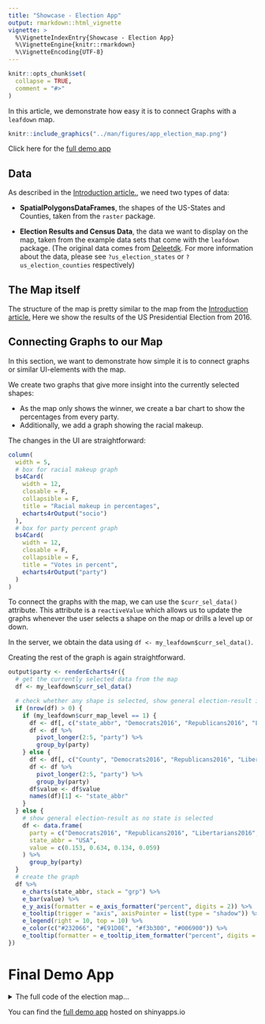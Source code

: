 ```yaml
---
title: "Showcase - Election App"
output: rmarkdown::html_vignette
vignette: >
  %\VignetteIndexEntry{Showcase - Election App}
  %\VignetteEngine{knitr::rmarkdown}
  %\VignetteEncoding{UTF-8}
---
```


```r
knitr::opts_chunk$set(
  collapse = TRUE,
  comment = "#>"
)
```
In this article, we demonstrate how easy it is to connect Graphs with a `leafdown` map. <br>

```r
knitr::include_graphics("../man/figures/app_election_map.png")
```
Click here for the [full demo app](https://pega.shinyapps.io/election16/)

## Data
As described in the [Introduction article.](https://hoga-it.github.io/leafdown/articles/Introduction.html), we need two 
types of data:

- **SpatialPolygonsDataFrames**, the shapes of the US-States and Counties, taken from the `raster` package.

- **Election Results and Census Data**, the data we want to display on the map, taken from the example data sets that 
  come with the `leafdown` package. (The original data comes from [Deleetdk](https://github.com/Deleetdk/USA.county.data). 
  For more information about the data, please see `?us_election_states` or `?us_election_counties` respectively)

## The Map itself
The structure of the map is pretty similar to the map from the [Introduction article.](https://hoga-it.github.io/leafdown/articles/Introduction.html)
Here we show the results of the US Presidential Election from 2016.

## Connecting Graphs to our Map
In this section, we want to demonstrate how simple it is to connect graphs or similar UI-elements with the map.

We create two graphs that give more insight into the currently selected shapes: </br>

- As the map only shows the winner, we create a bar chart to show the percentages from every party.
- Additionally, we add a graph showing the racial makeup.

The changes in the UI are straightforward:
```r
column(
  width = 5,
  # box for racial makeup graph
  bs4Card(
    width = 12,
    closable = F,
    collapsible = F,
    title = "Racial makeup in percentages",
    echarts4rOutput("socio")
  ),
  # box for party percent graph
  bs4Card(
    width = 12,
    closable = F,
    collapsible = F,
    title = "Votes in percent",
    echarts4rOutput("party")
  )
)
```

To connect the graphs with the map, we can use the `$curr_sel_data()` attribute.
This attribute is a `reactiveValue` which allows us to update the graphs whenever the user selects a shape on the map or drills a level up or down.

In the server, we obtain the data using `df <- my_leafdown$curr_sel_data()`. 

Creating the rest of the graph is again straightforward.

```r
output$party <- renderEcharts4r({
  # get the currently selected data from the map
  df <- my_leafdown$curr_sel_data()

  # check whether any shape is selected, show general election-result if nothing is selected
  if (nrow(df) > 0) {
    if (my_leafdown$curr_map_level == 1) {
      df <- df[, c("state_abbr", "Democrats2016", "Republicans2016", "Libertarians2016", "Green2016")]
      df <- df %>%
        pivot_longer(2:5, "party") %>%
        group_by(party)
    } else {
      df <- df[, c("County", "Democrats2016", "Republicans2016", "Libertarians2016", "Green2016")]
      df <- df %>%
        pivot_longer(2:5, "party") %>%
        group_by(party)
      df$value <- df$value
      names(df)[1] <- "state_abbr"
    }
  } else {
    # show general election-result as no state is selected
    df <- data.frame(
      party = c("Democrats2016", "Republicans2016", "Libertarians2016", "Green2016"),
      state_abbr = "USA",
      value = c(0.153, 0.634, 0.134, 0.059)
    ) %>%
      group_by(party)
  }
  # create the graph
  df %>%
    e_charts(state_abbr, stack = "grp") %>%
    e_bar(value) %>%
    e_y_axis(formatter = e_axis_formatter("percent", digits = 2)) %>%
    e_tooltip(trigger = "axis", axisPointer = list(type = "shadow")) %>%
    e_legend(right = 10, top = 10) %>%
    e_color(c("#232066", "#E91D0E", "#f3b300", "#006900")) %>%
    e_tooltip(formatter = e_tooltip_item_formatter("percent", digits = 2))
})
```

# Final Demo App
<details>
<summary>The full code of the election map...</summary>
**Note:** The shapes have to be manually downloaded before the app can be used.</br>
In the given election app the shapes have also been simplified to 0.5% of their original size. 
```r
states <- raster::getData(country = "USA", level = 1)
counties <- raster::getData(country = "USA", level = 2)
# TODO replace the path to your downloaded shapes in the server code
```

```r
library(shiny)
library(bs4Dash)
library(shinyjs)
library(leaflet)
library(leafdown)
library(echarts4r)
library(dplyr)
library(tidyr)
library(RColorBrewer)

ui <- bs4DashPage(
  title = "Leafdown Showcase - USA Election Data",
  navbar = bs4DashNavbar(tags$h3("Leafdown Showcase - USA Election Data", style = "margin-bottom: .2rem;")),
  bs4DashSidebar(disable = TRUE),
  body = bs4DashBody(
    # set the background of the map-container to be white
    tags$head(
      tags$style(HTML(".leaflet-container { background: #fff; height: 100%}")),
      # workaround for the NA in leaflet legend see https://github.com/rstudio/leaflet/issues/615
      tags$style(HTML(".leaflet-control div:last-child {clear: both;}")),
      tags$style(HTML(".card {height: 100%;}")),
      tags$style(HTML(".col-sm-12:last-child .card {margin-bottom: 0 !important;}")),
      tags$style(HTML("#leafdown {height: 80% !important; margin-top: 10px; margin-bottom: 10px;}"))
    ),
    # we need shinyjs for the leafdown map
    useShinyjs(),
    fluidRow(
      # a card for the map
      bs4Card(
        title = "Map",
        closable = FALSE,
        collapsible = FALSE,
        width = 6,
        # a dropdown to select what KPI should be displayed on the map
        selectInput(
          "map_sel", "Select what KPI to display on the map:",
          c("Votes" = "votes", "Unemployment" = "unemployment")
        ),
        # the two buttons used for drilling
        actionButton("drill_down", "Drill Down"),
        actionButton("drill_up", "Drill Up"),
        # the actual map element
        leafletOutput("leafdown")
      ),

      # a column with the two graphs
      column(
        width = 6,
        # box for racial makeup graph
        bs4Card(
          width = 12,
          closable = F,
          collapsible = F,
          title = "Racial makeup in percentages",
          echarts4rOutput("socio")
        ),
        # box for party percent graph
        bs4Card(
          width = 12,
          closable = F,
          collapsible = F,
          title = "Votes in percent",
          echarts4rOutput("party")
        )
      )
    )
  )
)

# Create user-defined function
percent <- function(x, digits = 2, format = "f", ...) { 
  paste0(formatC(x * 100, format = format, digits = digits, ...), "%")
}

create_labels <- function(data, map_level) {
  labels <- sprintf(
    "<strong>%s</strong><br/>
    Democrats: %s<br/>
    Republicans: %s<br/>
    Libertarians: %s<br/>
    Green: %s<br/>
    </sup>",
    data[, paste0("NAME_", map_level)],
    percent(data$Democrats2016),
    percent(data$Republicans2016),
    percent(data$Libertarians2016),
    percent(data$Green2016)
  )
  labels %>% lapply(htmltools::HTML)
}

# Define server for leafdown app
server <- function(input, output) {
  # load the shapes for the two levels
  # TODO load the shapes you have downloaded via the raster package
  states <- readRDS("../inst/app_election/us1.RDS")
  counties <- readRDS("../inst/app_election/us2.RDS")
  spdfs_list <- list(states, counties)

  # create leafdown object
  my_leafdown <- Leafdown$new(spdfs_list, "leafdown", input)

  rv <- reactiveValues()
  rv$update_leafdown <- 0

  # observers for the drilling buttons
  observeEvent(input$drill_down, {
    my_leafdown$drill_down()
    rv$update_leafdown <- rv$update_leafdown + 1
  })

  observeEvent(input$drill_up, {
    my_leafdown$drill_up()
    rv$update_leafdown <- rv$update_leafdown + 1
  })

  data <- reactive({
    req(rv$update_leafdown)
    # fetch the current metadata from the leafdown object
    data <- my_leafdown$curr_data

    # join the metadata with the election-data.
    # depending on the map_level we have different election-data so the 'by' columns for the join are different
    if (my_leafdown$curr_map_level == 2) {
      data$ST <- substr(data$HASC_2, 4, 5)
      # there are counties with the same name in different states so we have to join on both
      data <- left_join(data, us_election_counties, by = c("NAME_2", "ST"))
    } else {
      data$ST <- substr(data$HASC_1, 4, 5)
      data <- left_join(data, us_election_states, by = "ST")
    }
    # add the data back to the leafdown object
    my_leafdown$add_data(data)
    data
  })

  # this is where the leafdown magic happens
  output$leafdown <- renderLeaflet({
    req(spdfs_list)
    req(data)

    data <- data()

    # depending on the selected KPI in the dropdown we show different data
    if (input$map_sel == "unemployment") {
      data$y <- data$Unemployment * 100
      fillcolor <- leaflet::colorNumeric("Greens", data$y)
      legend_title <- "Unemployment in Percent"
    } else {
      data$y <- ifelse(data$Republicans2016 > data$Democrats2016, "Republicans", "Democrats")
      fillcolor <- leaflet::colorFactor(c("#232066", "#E91D0E"), data$y)
      legend_title <- "Winning Party"
    }

    labels <- create_labels(data, my_leafdown$curr_map_level)
    # draw the leafdown object
    my_leafdown$draw_leafdown(
      fillColor = ~ fillcolor(data$y),
      weight = 3, fillOpacity = 1, color = "white", label = labels
    ) %>%
      # set the view to be center on the USA
      setView(-95, 39, 4) %>%
      # add a nice legend
      addLegend(
        pal = fillcolor,
        values = ~ data$y,
        title = legend_title,
        opacity = 1
      )
  })

  # plots
  output$socio <- renderEcharts4r({
    df <- my_leafdown$curr_sel_data()
    # check whether any shape is selected, show basic info for the whole usa if nothing is selected
    if (nrow(df) > 0) {
      if (my_leafdown$curr_map_level == 1) {
        df <- df[, c("State", "Hispanic", "White", "Black", "Asian", "Amerindian", "Other")]
        df <- df %>%
          pivot_longer(2:7, "race") %>%
          group_by(State)
        df$value <- round(df$value, 2)
      } else {
        df <- df[, c("County", "Hispanic", "White", "Black", "Asian", "Amerindian", "Other")]
        df <- df %>%
          pivot_longer(2:7, "race") %>%
          group_by(County)
        df$value <- round(df$value / 100, 2)
      }
    } else {
      # show basic info for the whole usa as no state is selected
      df <- data.frame(
        ST = "USA",
        race = c("Hispanic", "White", "Black", "Asian", "Amerindian", "Other"),
        value = c(0.15, 0.634, 0.134, 0.059, 0.015, 0.027)
      ) %>%
        group_by(ST)
    }
    # create the graph
    df %>%
      e_charts(race) %>%
      e_bar(value) %>%
      e_tooltip(trigger = "axis", axisPointer = list(type = "shadow")) %>%
      e_y_axis(
        splitArea = list(show = FALSE),
        splitLine = list(show = FALSE),
        formatter = e_axis_formatter("percent", digits = 2)
      ) %>%
      e_legend(orient = "vertical", right = 10, top = 10) %>%
      e_color(brewer.pal(nrow(df), "Set3")) %>%
      e_tooltip(formatter = e_tooltip_item_formatter("percent"))
  })

  output$party <- renderEcharts4r({
    df <- my_leafdown$curr_sel_data()
    # check whether any shape is selected, show general election-result if nothing is selected
    if (nrow(df) > 0) {
      if (my_leafdown$curr_map_level == 1) {
        df <- df[, c("ST", "Democrats2016", "Republicans2016", "Libertarians2016", "Green2016")]
        df <- df %>%
          pivot_longer(2:5, "party") %>%
          group_by(party)
      } else {
        df <- df[, c("County", "Democrats2016", "Republicans2016", "Libertarians2016", "Green2016")]
        df <- df %>%
          pivot_longer(2:5, "party") %>%
          group_by(party)
        df$value <- df$value
        names(df)[1] <- "ST"
      }
    } else {
      # show general election-result as no state is selected
      df <- data.frame(
        party = c("Democrats2016", "Republicans2016", "Libertarians2016", "Green2016"),
        ST = "USA",
        value = c(0.153, 0.634, 0.134, 0.059)
      ) %>%
        group_by(party)
    }
    # create the graph
    df %>%
      e_charts(ST, stack = "grp") %>%
      e_bar(value) %>%
      e_y_axis(formatter = e_axis_formatter("percent", digits = 2)) %>%
      e_tooltip(trigger = "axis", axisPointer = list(type = "shadow")) %>%
      e_legend(right = 10, top = 10) %>%
      e_color(c("#232066", "#E91D0E", "#f3b300", "#006900")) %>%
      e_tooltip(formatter = e_tooltip_item_formatter("percent", digits = 2))
  })
}

shinyApp(ui, server)

```
</details>

You can find the [full demo app](https://pega.shinyapps.io/election16/) hosted on shinyapps.io
